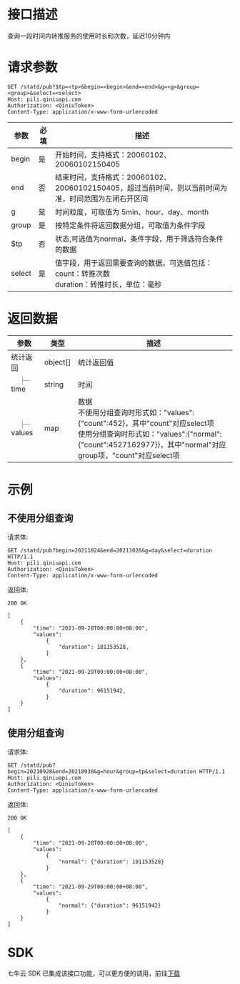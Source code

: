 # 接口描述

查询一段时间内转推服务的使用时长和次数，延迟10分钟内

# 请求参数

```
GET /statd/pub?$tp=<tp>&begin=<begin>&end=<end>&g=<g>&group=<group>&select=<select>
Host: pili.qiniuapi.com 
Authorization: <QiniuToken> 
Content-Type: application/x-www-form-urlencoded 
```

| 参数          | 必填         | 描述                                                            |
|-------------|------------|---------------------------------------------------------------|
|  begin      | 是          | 开始时间，支持格式：20060102、20060102150405                             |
|  end        | 否          | 结束时间，支持格式：20060102、20060102150405，超过当前时间，则以当前时间为准，时间范围为左闭右开区间 |
|  g          | 是          | 时间粒度，可取值为 5min、hour、day、month                                 |
|  group      | 是          | 按特定条件将返回数据分组，可取值为条件字段                                         |
| $tp         | 否          | 状态,可选值为normal，条件字段，用于筛选符合条件的数据                          |
| select      | 是          | 值字段，用于返回需要查询的数据。可选值包括：<br>count：转推次数<br>duration：转推时长，单位：毫秒     |

# 返回数据

<html>
 <head></head>
 <body>
  <table> 
   <thead class="ant-table-thead"> 
    <tr> 
     <th key="name">参数</th>
     <th key="type">类型</th>
     <th key="desc">描述</th>
    </tr> 
   </thead>
   <tbody classname="ant-table-tbody">
    <tr key="0-0">
     <td key="0"><span style="padding-left: 0px"><span style="color: #8c8a8a"></span> 统计返回</span></td>
     <td key="1"><span>object[]</span></td>
     <td key="2"><span style="white-space: pre-wrap">统计返回值</span></td>
    </tr>
    <tr key="0-0-1">
     <td key="0"><span style="padding-left: 20px"><span style="color: #8c8a8a">├─</span> time</span></td>
     <td key="1"><span>string</span></td>
     <td key="2"><span style="white-space: pre-wrap">时间</span></td>
    </tr>
    <tr key="0-0-2">
     <td key="0"><span style="padding-left: 20px"><span style="color: #8c8a8a">├─</span> values</span></td>
     <td key="1"><span>map</span></td>
     <td key="2"><span style="white-space: pre-wrap">数据<br>不使用分组查询时形式如："values":{"count":452}，其中"count"对应select项<br>使用分组查询时形式如："values":{"normal":{"count":4527162977}}，其中"normal"对应group项，"count"对应select项</br></span></td>
    </tr> 
   </tbody> 
  </table> 
 </body>
</html>

# 示例

## 不使用分组查询

请求体:

```
GET /statd/pub?begin=20211024&end=20211026&g=day&select=duration HTTP/1.1
Host: pili.qiniuapi.com 
Authorization: <QiniuToken>
Content-Type: application/x-www-form-urlencoded 
```

返回体:

```
200 OK

[
    {
        "time": "2021-09-28T00:00:00+08:00",
        "values":
            {
                "duration": 101153528,
            }
    },
    {
        "time": "2021-09-29T00:00:00+08:00",
        "values":
            {
                "duration": 96151942,
            }
    }
]
```

## 使用分组查询

请求体:

```
GET /statd/pub?begin=20210928&end=20210930&g=hour&group=tp&select=duration HTTP/1.1
Host: pili.qiniuapi.com 
Authorization: <QiniuToken> 
Content-Type: application/x-www-form-urlencoded 
```

返回体:

```
200 OK

[
    {
        "time": "2021-09-28T00:00:00+08:00",
        "values":
            {
                "normal": {"duration": 101153528}
            }
    },
    {
        "time": "2021-09-29T00:00:00+08:00",
        "values":
            {
                "normal": {"duration": 96151942}
            }
    }
]
```

# SDK

七牛云 SDK 已集成该接口功能，可以更方便的调用，前往[下载](https://github.com/qiniu/go-sdk)